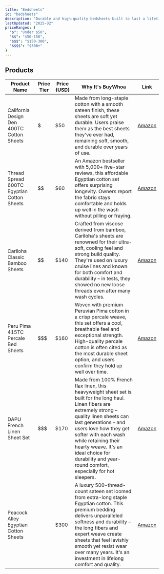 ```yaml
---
title: "Bedsheets"
id: "bedsheets"
description: "Durable and high-quality bedsheets built to last a lifetime."
lastUpdated: "2025-02"
priceRanges: {
  "$": "Under $50",
  "$$": "$50-150",
  "$$$": "$150-300",
  "$$$$": "$300+"
}
---
```


## Products

| Product Name | Price Tier | Price (USD) | Why It's BuyWhoa | Link |
|--------------|------------|-------------|------------------|------|
| California Design Den 400TC Cotton Sheets | $ | $50 | Made from long-staple cotton with a smooth sateen finish, these sheets are soft yet durable. Users praise them as the best sheets they've ever had, remaining soft, smooth, and durable over years of use. | [Amazon](https://www.amazon.com/dp/B06XS1P6NG?tag=buywhoa-20) |
| Thread Spread 600TC Egyptian Cotton Sheets | $$ | $60 | An Amazon bestseller with 5,000+ five-star reviews, this affordable Egyptian cotton set offers surprising longevity. Owners report the fabric stays comfortable and holds up well in the wash without pilling or fraying. | [Amazon](https://www.amazon.com/dp/B0798H5PBH?tag=buywhoa-20) |
| Cariloha Classic Bamboo Sheets | $$ | $140 | Crafted from viscose derived from bamboo, Cariloha's sheets are renowned for their ultra-soft, cooling feel and strong build quality. They're used on luxury cruise lines and known for both comfort and durability – in tests, they showed no new loose threads even after many wash cycles. | [Amazon](https://www.amazon.com/dp/B00KQIA49I?tag=buywhoa-20) |
| Peru Pima 415TC Percale Bed Sheets | $$$ | $160 | Woven with premium Peruvian Pima cotton in a crisp percale weave, this set offers a cool, breathable feel and exceptional strength. High-quality percale cotton is often cited as the most durable sheet option, and users confirm they hold up well over time. | [Amazon](https://www.amazon.com/dp/B01BSWKEXQ?tag=buywhoa-20) |
| DAPU French Linen Sheet Set | $$$ | $170 | Made from 100% French flax linen, this heavyweight sheet set is built for the long haul. Linen fibers are extremely strong – quality linen sheets can last generations – and users love how they get softer with each wash while retaining their hearty weave. It's an ideal choice for durability and year-round comfort, especially for hot sleepers. | [Amazon](https://www.amazon.com/dp/B0C3B6Q8S1?tag=buywhoa-20) |
| Peacock Alley Egyptian Cotton Sheets | $$$$ | $300 | A luxury 500-thread-count sateen set loomed from extra-long staple Egyptian cotton. This premium bedding delivers unparalleled softness and durability – the long fibers and expert weave create sheets that feel lavishly smooth yet resist wear over many years. It's an investment in lifelong comfort and quality. | [Amazon](https://www.amazon.com/dp/B0B4VLGS44?tag=buywhoa-20) |